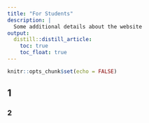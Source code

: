 ```yaml
---
title: "For Students"
description: |
  Some additional details about the website
output:
  distill::distill_article:
    toc: true
    toc_float: true
---
```


```r
knitr::opts_chunk$set(echo = FALSE)
```

## 1

### 2